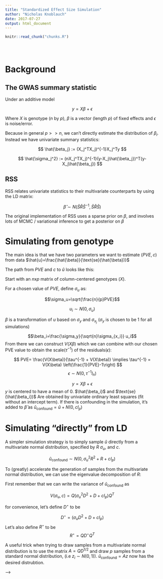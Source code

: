 ```yaml
---
title: "Standardized Effect Size Simulation"
author: "Nicholas Knoblauch"
date: 2017-07-27
output: html_document
---
```


<!-- The file analysis/chunks.R contains chunks that define default settings
shared across the workflowr files. -->
```r
knitr::read_chunk("chunks.R")
```

<!-- Update knitr chunk options -->
```r
```

<!-- Insert the date the file was last updated -->
```r
```

<!-- Insert the code version (Git commit SHA1) if Git repository exists and R
 package git2r is installed -->
```r
```

# Background


## The GWAS summary statistic

Under an additive model

$$ y= X \beta + \epsilon$$

Where $X$ is genotype ($n$ by $p$), $\beta$ is a vector (length $p$) of fixed effects and $\epsilon$ is noise/error.

Because in general $p >>n$, we can't directly estimate the distribution of $\beta_i$.  Instead we have univariate summary statistics:

$$ \hat{\beta_j} := (X_j^TX_j)^{-1}X_j^Ty $$

$$ \hat{\sigma_j^2} := (nX_j^TX_j)^{-1}(y-X_j\hat{\beta_j})^T(y-X_j\hat{\beta_j}) $$

## RSS

RSS relates univariate statistics to their multivariate counterparts by using the LD matrix:

$$ \hat{\beta} \sim N(\hat{S}\hat{R}\hat{S}^{-1},\hat{S}\hat{R}\hat{S}) $$

The original implementation of RSS uses a sparse prior on $\beta$, and involves lots of MCMC / variational inference to get a posterior on $\beta$

<!-- ### RSS with a normal prior -->

<!-- With a normal prior on $\beta$ ($\beta \sim N(0,\sigma_\beta)$), if we're only interested in $\sigma_\beta$, we can  -->

<!-- $$ \hat{\beta} | \beta \sim N(SRS^{-1}\beta,SRS) $$ -->







# Simulating from genotype

The main idea is that we have two parameters we want to estimate ($PVE,c$) from data $\hat{u}=\frac{\hat{\beta}}{\text{se}(\hat{\beta})}$

The path from $PVE$ and $c$  to $\hat{u}$ looks like this:

Start with an $n$x$p$ matrix of column-centered genotypes ($X$).

For a chosen value of $PVE$, define $\sigma_u$ as:

$$\sigma_u=\sqrt{\frac{n}{p}PVE}$$

$$u_i \sim N(0,\sigma_u)$$

$\beta$ is a transformation of $u$ based on $\sigma_y$ and $\sigma_{x_j}$ ($\sigma_y$ is chosen to be 1 for all simulations)


$$\beta_i=\frac{\sigma_y}{\sqrt{n}\sigma_{x_i}} u_i$$
From there we can construct $V(X\beta)$ which we can combine with our chosen PVE value to obtain the scale($\tau^{-1}$) of the residuals($\epsilon$):

$$ PVE= \frac{V(X\beta)}{\tau^{-1} + V(X\beta)} \implies \tau^{-1} = V(X\beta) \left(\frac{1}{PVE}-1\right)  $$
$$\epsilon \sim N(0,\tau^{-1}I_n)$$


$$ y= X \beta + \epsilon $$
$y$ is centered to have a mean of $0$. $\hat{\beta_i}$ and $\text{se}(\hat{\beta_i})$ Are obtained by univariate ordinary least squares (fit without an intercept term). If there is confounding in the simulation, it's added to $\hat{\beta}$ as $\hat{u}_{\text{confound}}=\hat{u}+N(0,c I_p)$


# Simulating "directly" from LD

A simpler simulation strategy is to simply sample $\hat{u}$ directly from a multivariate normal distribution, specified by $R$ $\sigma_u$, and $c$.


$$\hat{u}_{\text{confound}} \sim N(0,\sigma_u^2R^2+R+c I_p)$$

To (greatly) accelerate the generation of samples from the multivariate normal distribution, we can use the eigenvalue decomposition of $R$:

First remember that we can write the variance of $\hat{u}_{\text{confound}}$ as 

$$V(\sigma_u,c)=Q(\sigma^2_uD^2+D+c I_p)Q^{T}$$

for convenience, let's define $D^\star$ to be 

$$D^{\star}=(\sigma_uD^2+D+c I_p)$$
Let's also define $R^\star$ to be 
$$R^\star=Q D^{\star}Q^{T}$$

A useful trick when trying to draw samples from a multivariate normal distribution
is to use the matrix $A=QD^{1/2}$ and  draw $p$ samples from a standard normal distribution, (i.e $z_i \sim N(0,1)$).  $\hat{u}_{\text{confound}}=Az$ now has the desired distrubtion.

<!-- Add your analysis here -->

<!-- ## Session information -->

<!-- <!-- Insert the session information into the document --> -->
<!-- ```{r session-info} -->
<!-- ``` -->
